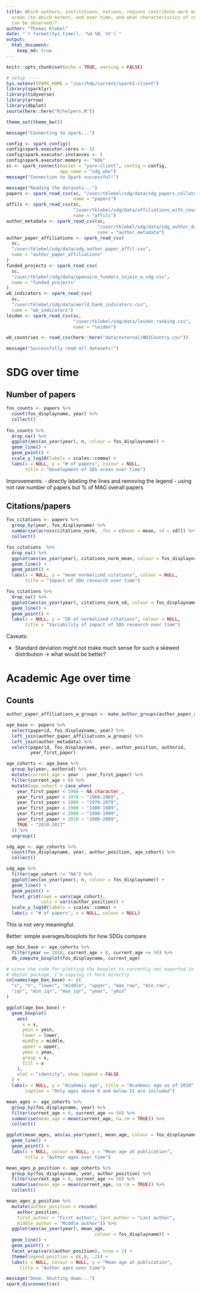```yaml
---
title: Which authors, institutions, nations, regions contribute work on these SDG
  areas (to which extent, and over time, and what characteristics of contributors
  can be observed)?
author: "Thomas Klebel"
date: "`r format(Sys.time(), '%d %B, %Y')`"
output: 
  html_document:
    keep_md: true
---
```


```r
knitr::opts_chunk$set(echo = TRUE, warning = FALSE)

# setup -----
Sys.setenv(SPARK_HOME = "/usr/hdp/current/spark2-client")
library(sparklyr)
library(tidyverse)
library(arrow)
library(dbplot)
source(here::here("R/helpers.R"))

theme_set(theme_bw())

message("Connecting to spark...")

config <- spark_config()
config$spark.executor.cores <- 15
config$spark.executor.instances <- 5
config$spark.executor.memory <- "60G"
sc <- spark_connect(master = "yarn-client", config = config,
                    app_name = "sdg_who")
message("Connection to Spark successful!")

message("Reading the datasets...")
papers <- spark_read_csv(sc, "/user/tklebel/sdg/data/sdg_papers_collated.csv",
                         name = "papers")
affils <- spark_read_csv(sc,
                         "/user/tklebel/sdg/data/affiliations_with_country.csv",
                         name = "affils")
author_metadata <- spark_read_csv(sc,
                                  "/user/tklebel/sdg/data/sdg_author_data.csv",
                                  name = "author_metadata")
author_paper_affiliations <- spark_read_csv(
  sc,
  "/user/tklebel/sdg/data/sdg_author_paper_affil.csv",
  name = "author_paper_affiliations"
)
funded_projects <- spark_read_csv(
  sc,
  "/user/tklebel/sdg/data/openaire_funders_injoin_w_sdg.csv",
  name = "funded_projects"
)
wb_indicators <- spark_read_csv(
  sc,
  "/user/tklebel/sdg/data/world_bank_indicators.csv",
  name = "wb_indicators")
leiden <- spark_read_csv(sc,
                         "/user/tklebel/sdg/data/leiden_ranking.csv",
                         name = "leiden")

wb_countries <- read_csv(here::here("data/external/WDICountry.csv"))

message("Successfully read all datasets!")
```


# SDG over time
## Number of papers

```r
fos_counts <- papers %>% 
  count(fos_displayname, year) %>% 
  collect()
  
fos_counts %>% 
  drop_na() %>% 
  ggplot(aes(as_year(year), n, colour = fos_displayname)) +
  geom_line() +
  geom_point() +
  scale_y_log10(labels = scales::comma) +
  labs(x = NULL, y = "# of papers", colour = NULL,
       title = "Development of SDG areas over time") 
```
Improvements:
- directly labeling the lines and removing the legend
- using not raw number of papers but % of MAG overall papers


## Citations/papers

```r
fos_citations <- papers %>% 
  group_by(year, fos_displayname) %>% 
  summarise(across(citations_norm, .fns = c(mean = mean, sd = sd))) %>% 
  collect()

fos_citations  %>% 
  drop_na() %>% 
  ggplot(aes(as_year(year), citations_norm_mean, colour = fos_displayname)) +
  geom_line() +
  geom_point() +
  labs(x = NULL, y = "mean normalized citations", colour = NULL,
       title = "Impact of SDG research over time")

fos_citations %>% 
  drop_na() %>% 
  ggplot(aes(as_year(year), citations_norm_sd, colour = fos_displayname)) +
  geom_line() +
  geom_point() +
  labs(x = NULL, y = "SD of normalized citations", colour = NULL,
       title = "Variability of impact of SDG research over time")


```

Caveats:

- Standard deviation might not make much sense for such a skewed distribution ->
what would be better?


# Academic Age over time
## Counts
```r
author_paper_affiliations_w_groups <- make_author_groups(author_paper_affiliations)

age_base <- papers %>% 
  select(paperid, fos_displayname, year) %>% 
  left_join(author_paper_affiliations_w_groups) %>% 
  left_join(author_metadata) %>% 
  select(paperid, fos_displayname, year, author_position, authorid, 
         year_first_paper)

age_cohorts <- age_base %>% 
  group_by(year, authorid) %>% 
  mutate(current_age = year - year_first_paper) %>% 
  filter(current_age > 0) %>% 
  mutate(age_cohort = case_when(
    year_first_paper < 1960 ~ NA_character_,
    year_first_paper < 1970 ~ "1960-1969",
    year_first_paper < 1980 ~ "1970-1979",
    year_first_paper < 1990 ~ "1980-1989",
    year_first_paper < 2000 ~ "1990-1999",
    year_first_paper < 2010 ~ "2000-2009",
    TRUE ~ "2010-2017"
  )) %>% 
  ungroup()

sdg_age <- age_cohorts %>% 
  count(fos_displayname, year, author_position, age_cohort) %>% 
  collect()
```

```r
sdg_age %>% 
  filter(age_cohort != "NA") %>% 
  ggplot(aes(as_year(year), n, colour = fos_displayname)) +
  geom_line() +
  geom_point() +
  facet_grid(rows = vars(age_cohort), 
             cols = vars(author_position)) +
  scale_y_log10(labels = scales::comma) +
  labs(y = "# of papers", x = NULL, colour = NULL)
```

This is not very meaningful.

Better: simple averages/boxplots for how SDGs compare

```r
age_box_base <- age_cohorts %>% 
  filter(year == 2018, current_age > 0, current_age <= 50) %>% 
  db_compute_boxplot(fos_displayname, current_age)
```

```r
# since the code for plotting the boxplot is currently not exported in the 
# dbplot package, I'm copying it here directly
colnames(age_box_base) <- c(
  "x", "n", "lower", "middle", "upper", "max_raw", "min_raw",
  "iqr", "min_iqr", "max_iqr", "ymax", "ymin"
)

ggplot(age_box_base) +
  geom_boxplot(
    aes(
      x = x,
      ymin = ymin,
      lower = lower,
      middle = middle,
      upper = upper,
      ymax = ymax,
      group = x,
      fill = x
    ),
    stat = "identity", show.legend = FALSE
  ) +
  labs(x = NULL, y = "Academic age", title = "Academic age as of 2018",
       caption = "Only ages above 0 and below 51 are included")

```



```r
mean_ages <- age_cohorts %>% 
  group_by(fos_displayname, year) %>% 
  filter(current_age > 0, current_age <= 50) %>% 
  summarise(mean_age = mean(current_age, na.rm = TRUE)) %>% 
  collect()
```

```r
ggplot(mean_ages, aes(as_year(year), mean_age, colour = fos_displayname)) +
  geom_line() +
  geom_point() +
  labs(x = NULL, colour = NULL, y = "Mean age at publication",
       title = "Author ages over time")
```

```r
mean_ages_p_position <- age_cohorts %>% 
  group_by(fos_displayname, year, author_position) %>% 
  filter(current_age > 0, current_age <= 50) %>% 
  summarise(mean_age = mean(current_age, na.rm = TRUE)) %>% 
  collect()
```

```r
mean_ages_p_position %>% 
  mutate(author_position = recode(
    author_position,
    first_author = "First author", last_author = "Last author",
    middle_author = "Middle author")) %>% 
  ggplot(aes(as_year(year), mean_age, 
                                 colour = fos_displayname)) +
  geom_line() +
  geom_point() +
  facet_wrap(vars(author_position), nrow = 2) +
  theme(legend.position = c(.8, .2)) +
  labs(x = NULL, colour = NULL, y = "Mean age at publication",
     title = "Author ages over time")
```


```r
message("Done. Shutting down...")
spark_disconnect(sc)
```
